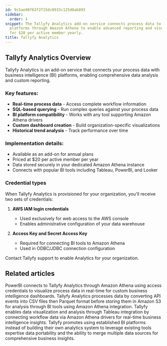 ```yaml
---
id: 9c5ae98f63f2f15dc0933c125d8ab893
sidebar:
  order: 1
snippet: The Tallyfy Analytics add-on service connects process data to business intelligence
  platforms through Amazon Athena to enable advanced reporting and visualization capabilities
  for $20 per active member yearly.
title: Tallyfy Analytics
---
```


## Tallyfy Analytics Overview

Tallyfy Analytics is an add-on service that connects your process data with business intelligence (BI) platforms, enabling comprehensive data analysis and custom reporting.

### Key features:

- **Real-time process data** - Access complete workflow information
- **SQL-based querying** - Run complex queries against your process data
- **BI platform compatibility** - Works with any tool supporting Amazon Athena drivers
- **Custom dashboard creation** - Build organization-specific visualizations
- **Historical trend analysis** - Track performance over time

### Implementation details:

- Available as an add-on for annual plans
- Priced at $20 per active member per year
- Data stored securely in your dedicated Amazon Athena instance
- Connects with popular BI tools including Tableau, PowerBI, and Looker

### Credential types

When Tallyfy Analytics is provisioned for your organization, you'll receive two sets of credentials:

1. **AWS IAM login credentials**
   - Used exclusively for web access to the AWS console
   - Enables administrative configuration of your data warehouse

2. **Access Key and Secret Access Key**
   - Required for connecting BI tools to Amazon Athena
   - Used in ODBC/JDBC connection configuration

Contact Tallyfy support to enable Analytics for your organization.


<PageTree />


## Related articles
<CardGrid>
<LinkTitleCard header="<b>Analytics > PowerBI</b>" href="/products/pro/integrations/analytics/powerbi/" > PowerBI connects to Tallyfy Analytics through Amazon Athena using access credentials to visualize process data in real-time for custom business intelligence dashboards. </LinkTitleCard>
<LinkTitleCard header="<b>Analytics > How Tallyfy Analytics works</b>" href="/products/pro/integrations/analytics/how-does-tallyfy-analytics-process-my-data/" > Tallyfy Analytics processes data by converting API events into CSV files then Parquet format before storing them in Amazon S3 for analysis through BI tools using Amazon Athena integration. </LinkTitleCard>
<LinkTitleCard header="<b>Analytics > Tableau</b>" href="/products/pro/integrations/analytics/tableau/" > Tallyfy enables data visualization and analysis through Tableau integration by connecting workflow data via Amazon Athena drivers for real-time business intelligence insights. </LinkTitleCard>
<LinkTitleCard header="<b>Analytics > Why use BI platforms vs. native analytics?</b>" href="/products/pro/integrations/analytics/why-use-a-dedicated-bi-platform-with-tallyfy/" > Tallyfy promotes using established BI platforms instead of building their own analytics system to leverage existing tools expertise data portability and the ability to merge multiple data sources for comprehensive business insights. </LinkTitleCard>
</CardGrid>